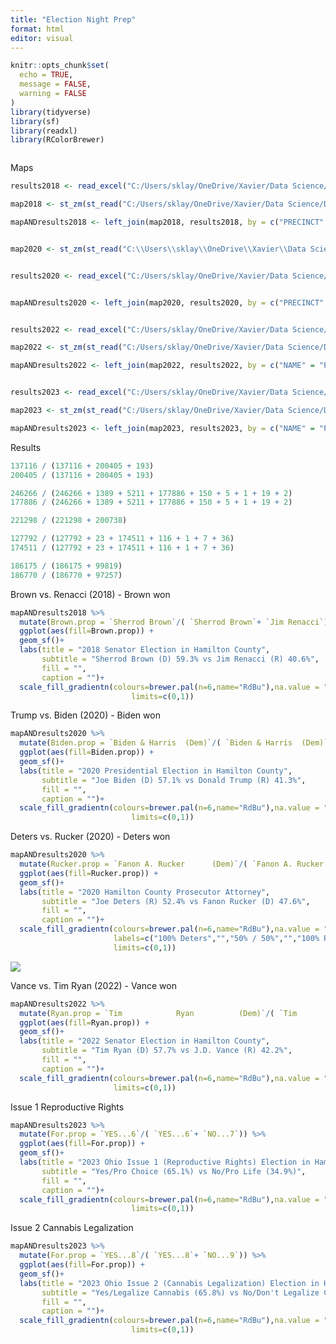 ---
title: "Election Night Prep"
format: html
editor: visual
---

```{r}
knitr::opts_chunk$set(
  echo = TRUE,
  message = FALSE,
  warning = FALSE
)
library(tidyverse)
library(sf)
library(readxl)
library(RColorBrewer)



```

Maps

```{r}
results2018 <- read_excel("C:/Users/sklay/OneDrive/Xavier/Data Science/DSCI210-f24/data/election results/G18_Official_Amended_Canvass.xlsx", skip = 2)

map2018 <- st_zm(st_read("C:/Users/sklay/OneDrive/Xavier/Data Science/DSCI210-f24/data/maps/precincts_2018.shp"))

mapANDresults2018 <- left_join(map2018, results2018, by = c("PRECINCT" = "PRECINCT"))


map2020 <- st_zm(st_read("C:\\Users\\sklay\\OneDrive\\Xavier\\Data Science\\DSCI210-f24\\data\\maps\\precincts_2020.shp"))


results2020 <- read_excel("C:/Users/sklay/OneDrive/Xavier/Data Science/DSCI210-f24/data/election results/G20_Official_Canvass.xlsx", skip = 1)


mapANDresults2020 <- left_join(map2020, results2020, by = c("PRECINCT" = "PRECINCT"))


results2022 <- read_excel("C:/Users/sklay/OneDrive/Xavier/Data Science/DSCI210-f24/data/election results/G22_Official_Canvass.xlsx", skip = 1)

map2022 <- st_zm(st_read("C:/Users/sklay/OneDrive/Xavier/Data Science/DSCI210-f24/data/maps/precincts_2022.shp"))

mapANDresults2022 <- left_join(map2022, results2022, by = c("NAME" = "PRECINCT"))


results2023 <- read_excel("C:/Users/sklay/OneDrive/Xavier/Data Science/DSCI210-f24/data/election results/G23_Official_Canvass.xlsx", sheet = "Issues", skip = 2)

map2023 <- st_zm(st_read("C:/Users/sklay/OneDrive/Xavier/Data Science/DSCI210-f24/data/maps/precincts_2023.shp"))

mapANDresults2023 <- left_join(map2023, results2023, by = c("NAME" = "PRECINCT"))
```

Results

```{r}
137116 / (137116 + 200405 + 193)
200405 / (137116 + 200405 + 193)

246266 / (246266 + 1389 + 5211 + 177886 + 150 + 5 + 1 + 19 + 2)
177886 / (246266 + 1389 + 5211 + 177886 + 150 + 5 + 1 + 19 + 2)

221298 / (221298 + 200738)

127792 / (127792 + 23 + 174511 + 116 + 1 + 7 + 36)
174511 / (127792 + 23 + 174511 + 116 + 1 + 7 + 36)

186175 / (186175 + 99819)
186770 / (186770 + 97257)
```

Brown vs. Renacci (2018) - Brown won

```{r}
mapANDresults2018 %>% 
  mutate(Brown.prop = `Sherrod Brown`/( `Sherrod Brown`+ `Jim Renacci`)) %>%
  ggplot(aes(fill=Brown.prop)) +
  geom_sf()+
  labs(title = "2018 Senator Election in Hamilton County", 
       subtitle = "Sherrod Brown (D) 59.3% vs Jim Renacci (R) 40.6%",
       fill = "", 
       caption = "")+
  scale_fill_gradientn(colours=brewer.pal(n=6,name="RdBu"),na.value = "transparent",                        breaks=c(0,.25,0.5,.75,1),labels=c("100% Renacci","","50% / 50%","","100% Brown"),
                           limits=c(0,1))
```

Trump vs. Biden (2020) - Biden won

```{r}
mapANDresults2020 %>% 
  mutate(Biden.prop = `Biden & Harris  (Dem)`/( `Biden & Harris  (Dem)`+ `Trump & Pence       (Rep)`)) %>%
  ggplot(aes(fill=Biden.prop)) +
  geom_sf()+
  labs(title = "2020 Presidential Election in Hamilton County", 
       subtitle = "Joe Biden (D) 57.1% vs Donald Trump (R) 41.3%",
       fill = "", 
       caption = "")+
  scale_fill_gradientn(colours=brewer.pal(n=6,name="RdBu"),na.value = "transparent",                        breaks=c(0,.25,0.5,.75,1),labels=c("100% Trump", "", "50% / 50%","", "100% Biden"), 
                           limits=c(0,1))
```

Deters vs. Rucker (2020) - Deters won

```{r}
mapANDresults2020 %>% 
  mutate(Rucker.prop = `Fanon A. Rucker      (Dem)`/( `Fanon A. Rucker      (Dem)`+ `Joseph T. Deters      (Rep)`)) %>%
  ggplot(aes(fill=Rucker.prop)) +
  geom_sf()+
  labs(title = "2020 Hamilton County Prosecutor Attorney", 
       subtitle = "Joe Deters (R) 52.4% vs Fanon Rucker (D) 47.6%",
       fill = "", 
       caption = "")+
  scale_fill_gradientn(colours=brewer.pal(n=6,name="RdBu"),na.value = "transparent",                        breaks=c(0,.25,0.5,.75,1),
                       labels=c("100% Deters","","50% / 50%","","100% Rucker"),
                       limits=c(0,1))
```

![](http://127.0.0.1:13349/chunk_output/s/783EECC9/cpeejvl40e7pm/000028.png)

Vance vs. Tim Ryan (2022) - Vance won

```{r}
mapANDresults2022 %>% 
  mutate(Ryan.prop = `Tim            Ryan          (Dem)`/( `Tim            Ryan          (Dem)`+ `JD           Vance         (Rep)`)) %>%
  ggplot(aes(fill=Ryan.prop)) +
  geom_sf()+
  labs(title = "2022 Senator Election in Hamilton County", 
       subtitle = "Tim Ryan (D) 57.7% vs J.D. Vance (R) 42.2%",
       fill = "", 
       caption = "")+
  scale_fill_gradientn(colours=brewer.pal(n=6,name="RdBu"),na.value = "transparent",                        breaks=c(0,.25,0.5,.75,1),labels=c("100% Vance","","50% / 50%","","100% Ryan"),
                       limits=c(0,1))
```

Issue 1 Reproductive Rights

```{r}
mapANDresults2023 %>% 
  mutate(For.prop = `YES...6`/( `YES...6`+ `NO...7`)) %>%
  ggplot(aes(fill=For.prop)) +
  geom_sf()+
  labs(title = "2023 Ohio Issue 1 (Reproductive Rights) Election in Hamilton County", 
       subtitle = "Yes/Pro Choice (65.1%) vs No/Pro Life (34.9%)",
       fill = "", 
       caption = "")+
  scale_fill_gradientn(colours=brewer.pal(n=6,name="RdBu"),na.value = "transparent",                        breaks=c(0,.25,0.5,.75,1),labels=c("100% Pro Life","","50% / 50%","","100% Pro Choice"),
                           limits=c(0,1))
```

Issue 2 Cannabis Legalization

```{r}
mapANDresults2023 %>% 
  mutate(For.prop = `YES...8`/( `YES...8`+ `NO...9`)) %>%
  ggplot(aes(fill=For.prop)) +
  geom_sf()+
  labs(title = "2023 Ohio Issue 2 (Cannabis Legalization) Election in Hamilton County", 
       subtitle = "Yes/Legalize Cannabis (65.8%) vs No/Don't Legalize Cannabis (34.2%)",
       fill = "", 
       caption = "")+
  scale_fill_gradientn(colours=brewer.pal(n=6,name="RdBu"),na.value = "transparent",                        breaks=c(0,.25,0.5,.75,1),labels=c("100% Don't Legailze Cannabis","","50% / 50%","","100% Legalize Cannabis"),
                           limits=c(0,1))
```

